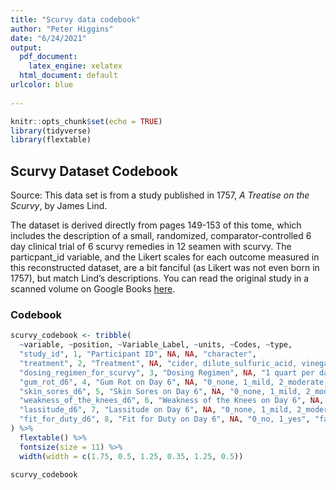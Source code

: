 ```yaml
---
title: "Scurvy data codebook"
author: "Peter Higgins"
date: "6/24/2021"
output:
  pdf_document: 
    latex_engine: xelatex
  html_document: default
urlcolor: blue
  
---
```


```r
knitr::opts_chunk$set(echo = TRUE)
library(tidyverse)
library(flextable)
```


## Scurvy Dataset Codebook

Source: This data set is from a study published in 1757, _A Treatise on the Scurvy_, by James Lind.

The dataset is derived directly from pages 149-153 of this tome, which includes the description of a small, randomized, comparator-controlled 6 day clinical trial of 6 scurvy remedies in 12 seamen with scurvy. The particpant_id variable, and the Likert scales for each outcome measured in this reconstructed dataset, are a bit fanciful (as Likert was not even born in 1757), but match Lind's descriptions. You can read the original study in a scanned volume on Google Books [here](https://www.google.com/books/edition/A_Treatise_on_the_Scurvy/oP1UEXWU7fsC?hl=en&gbpv=1&printsec=frontcover).

### Codebook

```r
scurvy_codebook <- tribble(
  ~variable, ~position, ~Variable_Label, ~units, ~Codes, ~type,
  "study_id", 1, "Participant ID", NA, NA, "character",
  "treatment", 2, "Treatment", NA, "cider, dilute_sulfuric_acid, vinegar, sea_water, citrus, purgative_mixture", "factor",
  "dosing_regimen_for_scurvy", 3, "Dosing Regimen", NA, "1 quart per day; 25 drops of elixir of vitriol, three times a day; two spoonfuls, three times daily; half pint daily; two lemons and an orange daily; a nutmeg-sized paste of garlic, mustard seed, horseradish, balsam of Peru, and gum myrrh three times a day", "factor",
  "gum_rot_d6", 4, "Gum Rot on Day 6", NA, "0_none, 1_mild, 2_moderate, 3_severe", "factor",
  "skin_sores_d6", 5, "Skin Sores on Day 6", NA, "0_none, 1_mild, 2_moderate, 3_severe", "factor",
  "weakness_of_the_knees_d6", 6, "Weakness of the Knees on Day 6", NA, "0_none, 1_mild, 2_moderate, 3_severe", "factor",
  "lassitude_d6", 7, "Lassitude on Day 6", NA, "0_none, 1_mild, 2_moderate, 3_severe", "factor",
  "fit_for_duty_d6", 8, "Fit for Duty on Day 6", NA, "0_no, 1_yes", "factor",
) %>% 
  flextable() %>% 
  fontsize(size = 11) %>% 
  width(width = c(1.75, 0.5, 1.25, 0.35, 1.25, 0.5))

scurvy_codebook

```
